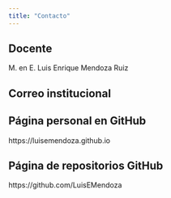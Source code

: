 ```yaml
---
title: "Contacto"
---
```


## Docente

M. en E. Luis Enrique Mendoza Ruiz

## Correo institucional

[](lemendoza@upgop.edu.mx)

## Página personal en GitHub

https://luisemendoza.github.io

## Página de repositorios GitHub

https://github.com/LuisEMendoza
